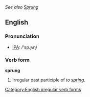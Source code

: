 ''See also [[Sprung]]''
==English==

===Pronunciation===
*[[w:IPA|IPA]]: /'spɻʌɳ/

===Verb form===
'''sprung'''
#Irregular past participle of ''to [[spring]]''.

[[Category:English irregular verb forms]]